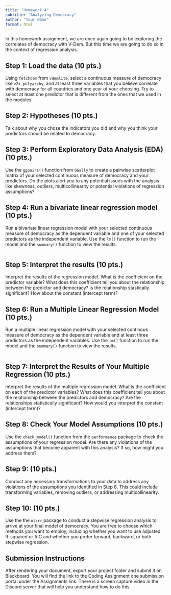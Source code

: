 ```yaml
---
title: "Homework 4"
subtitle: "Analyzing Democracy"
author: "Your Name"
format: html
---
```


In this homework assignment, we are once again going to be exploring the correlates of democracy with V-Dem. But this time we are going to do so in the context of regression analysis. 

## Step 1: Load the data (10 pts.)

Using `fetchdem` from `vdemlite`, select a continuous measure of democracy like `v2x_polyarchy`, and at least three variables that you believe correlate with democracy for all countries and one year of your choosing. Try to select at least one predictor that is different from the ones that we used in the modules. 

## Step 2: Hypotheses (10 pts.)

Talk about why you chose the indicators you did and why you think your predictors should be related to democracy. 

## Step 3: Perform Exploratory Data Analysis (EDA) (10 pts.)

Use the `ggpairs()` function from `GGally` to create a pairwise scatterplot matrix of your selected continuous measure of democracy and your predictors. Do the plots alert you to any potential issues with the analysis like skewness, outliers, multicollinearity or potential violations of regression assumptions?

## Step 4: Run a bivariate linear regression model (10 pts.)

Run a bivariate linear regression model with your selected continuous measure of democracy as the dependent variable and one of your selected predictors as the independent variable. Use the `lm()` function to run the model and the `summary()` function to view the results. 

```r

```

## Step 5: Interpret the results (10 pts.)

Interpret the results of the regression model. What is the coefficient on the predictor variable? What does this coefficient tell you about the relationship between the predictor and democracy? Is the relationship stastically significant? How about the constant (intercept term)?

## Step 6: Run a Multiple Linear Regression Model (10 pts.)

Run a multiple linear regression model with your selected continous measure of democracy as the dependent variable and at least three predictors as the independent variables. Use the `lm()` function to run the model and the `summary()` function to view the results. 

```r

```

## Step 7: Interpret the Results of Your Multiple Regression (10 pts.)

Interpret the results of the multiple regression model. What is the coefficient on each of the predictor variables? What does this coefficient tell you about the relationship between the predictors and democracy? Are the relationships statistically significant? How would you interpret the constant (intercept term)?

## Step 8: Check Your Model Assumptions (10 pts.)

Use the `check_model()` function from the `performance` package to check the assumptions of your regression model. Are there any violations of the assumptions that become apparent with this analysis? If so, how might you address them?

## Step 9:  (10 pts.)

Conduct any necessary transformations to your data to address any violations of the assumptions you identified in Step 8. This could include transforming variables, removing outliers, or addressing multicollinearity.

## Step 10:  (10 pts.)

Use the the `olsrr` package to conduct a stepwise regression analysis to arrive at your final model of democracy. You are free to choose which methods you want to employ, including whether you want to use adjusted R-squared or AIC and whether you prefer forward, backward, or both stepwise regression.

::: {.callout-important}
## Submission Instructions

After rendering your document, export your project folder and submit it on Blackboard. You will find the link to the Coding Assignment one submission portal under the Assignments link. There is a screen capture video in the Discord server that will help you understand how to do this.
:::

